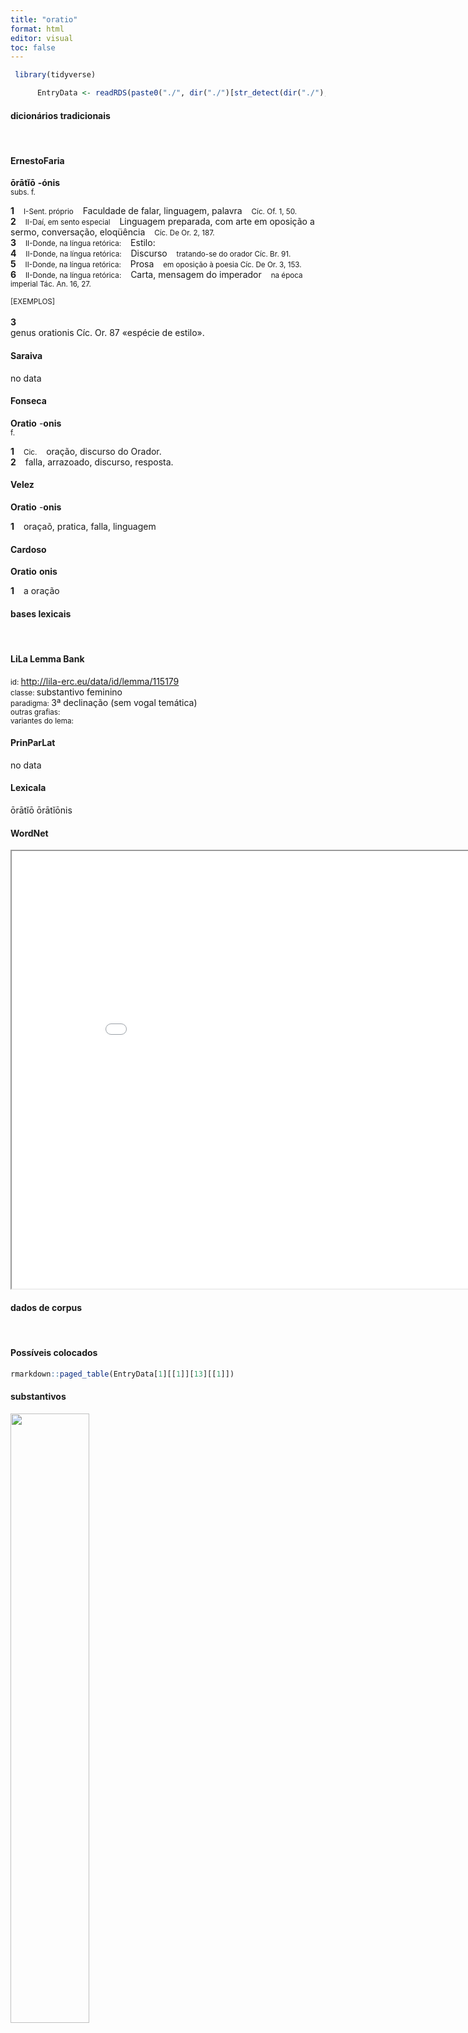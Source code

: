 ```yaml
---
title: "oratio"
format: html
editor: visual
toc: false
---
```



```r
 library(tidyverse) 

      EntryData <- readRDS(paste0("./", dir("./")[str_detect(dir("./"), "_xx111-114-97-116-105-111xx_.rds")]))

```


#### dicionários tradicionais

&emsp;




::: panel-tabset

#### ErnestoFaria

<b>ōrātĭō</b> <b>-ónis</b> <br> <small>subs. f.</small> <br> <small></small>   <p> <b>1</b> &ensp; <small>I-Sent. próprio</small> &ensp; Faculdade de falar, linguagem, palavra &ensp; <small>Cíc. Of. 1, 50.</small> <br> <b>2</b> &ensp; <small>II-Daí, em sento especial</small> &ensp; Linguagem preparada, com arte em oposição a sermo, conversação, eloqüência &ensp; <small>Cíc. De Or. 2, 187.</small> <br> <b>3</b> &ensp; <small>II-Donde, na língua retórica:</small> &ensp; Estilo: &ensp; <small></small> <br> <b>4</b> &ensp; <small>II-Donde, na língua retórica:</small> &ensp; Discurso &ensp; <small>tratando-se do orador Cíc. Br. 91.</small> <br> <b>5</b> &ensp; <small>II-Donde, na língua retórica:</small> &ensp; Prosa &ensp; <small>em oposição à poesia Cíc. De Or. 3, 153.</small> <br> <b>6</b> &ensp; <small>II-Donde, na língua retórica:</small> &ensp; Carta, mensagem do imperador &ensp; <small>na época imperial Tác. An. 16, 27.</small> </p>   <p><small>[EXEMPLOS]</small><br> <br><b>3</b><br>genus orationis Cíc. Or. 87 «espécie de estilo». </p>




#### Saraiva

no data




#### Fonseca

<b>Oratio</b> -<b>onis</b> <br> <small>f.</small>   <p> <b>1</b> &ensp; <small>Cic.</small> &ensp; oração, discurso do Orador. <br> <b>2</b> &ensp; falla, arrazoado, discurso, resposta. </p>




#### Velez

<b>Oratio</b> -<b>onis</b>   <p> <b>1</b> &ensp; oraçaõ, pratica, falla, linguagem </p>




#### Cardoso

<b>Oratio</b> <b>onis</b>   <p> <b>1</b> &ensp; a oração </p>


:::



#### bases lexicais

&emsp;






::: panel-tabset

#### LiLa Lemma Bank

<small> id: </small> <a href=' http://lila-erc.eu/data/id/lemma/115179 ' target="_blank"> http://lila-erc.eu/data/id/lemma/115179 </a> <br>
<small> classe: </small> substantivo feminino   <br>
<small> paradigma: </small> 3ª declinação (sem vogal temática) <br>
<small> outras grafias: </small>  <br>
<small> variantes do lema: </small>  <br>





#### PrinParLat

no data




#### Lexicala

ōrātĭō 
 ōrātĭōnis




#### WordNet

<iframe width='900' height='700' src='Media/Tree__xx111-114-97-116-105-111xx__sem_type_lexemes_pt.html'>

</iframe>


:::



#### dados de corpus

&emsp;




::: panel-tabset

#### Possíveis colocados

```r

rmarkdown::paged_table(EntryData[1][[1]][13][[1]])

```


#### substantivos

![](./Media/wordcloud__xx111-114-97-116-105-111xx__BY_collocate_scoreSUBST.webp){width=50% fig-alt='This chart plots collocate by scoreSUBST, for the headword oratio here are all the values plotted: collocate: longus; scoreSUBST: 0. collocate: meus; scoreSUBST: 0. collocate: perpetuus; scoreSUBST: 0. collocate: genus; scoreSUBST: 2. collocate: habeo; scoreSUBST: 0. collocate: autem; scoreSUBST: 0'}




#### adjetivos

![](./Media/wordcloud__xx111-114-97-116-105-111xx__BY_collocate_scoreADJ.webp){width=50% fig-alt='This chart plots collocate by scoreADJ, for the headword oratio here are all the values plotted: collocate: longus; scoreADJ: 2. collocate: meus; scoreADJ: 0. collocate: perpetuus; scoreADJ: 2. collocate: genus; scoreADJ: 0. collocate: habeo; scoreADJ: 0. collocate: autem; scoreADJ: 0'}




#### verbos

![](./Media/wordcloud__xx111-114-97-116-105-111xx__BY_collocate_scoreVERBO.webp){width=50% fig-alt='This chart plots collocate by scoreVERBO, for the headword oratio here are all the values plotted: collocate: longus; scoreVERBO: 0. collocate: meus; scoreVERBO: 0. collocate: perpetuus; scoreVERBO: 0. collocate: genus; scoreVERBO: 0. collocate: habeo; scoreVERBO: 2. collocate: autem; scoreVERBO: 0'}




#### advérbios

![](./Media/wordcloud__xx111-114-97-116-105-111xx__BY_collocate_scoreADV.webp){width=50% fig-alt='This chart plots collocate by scoreADV, for the headword oratio here are all the values plotted: collocate: longus; scoreADV: 0. collocate: meus; scoreADV: 0. collocate: perpetuus; scoreADV: 0. collocate: genus; scoreADV: 0. collocate: habeo; scoreADV: 0. collocate: autem; scoreADV: 0'}




#### preposições e conjunções

![](./Media/wordcloud__xx111-114-97-116-105-111xx__BY_collocate_scoreFUNC.webp){width=50% fig-alt='This chart plots collocate by scoreFUNC, for the headword oratio here are all the values plotted: collocate: longus; scoreFUNC: 0. collocate: meus; scoreFUNC: 0. collocate: perpetuus; scoreFUNC: 0. collocate: genus; scoreFUNC: 0. collocate: habeo; scoreFUNC: 0. collocate: autem; scoreFUNC: 0'}


:::



::: panel-tabset

#### ExemplosTraduzidos

<p> hac <b>oratione</b> habita concilium dimisit <br> <small> Caes.Gal.1.33.2 <br> Feito esse discurso, encerrou a reunião. <small> [JDD] </small> </small> </p>
; <p> magnitudo rei longam <b>orationem</b> fortasse desiderat <br> <small> Cic.Att.2.23.3 <br> A magnitude do assunto exige talvez um longo discurso. <small> [JDD] </small> </small> </p>
; <p> itaque contione aduocata huiuscemodi <b>orationem</b> habuit <br> <small> Sal.Cat.57.6 <br> E assim, convocada uma assembléia, pronunciou um discurso desse modo. <small> [JDD, de outra edição] </small> </small> </p>
; <p> te ut plane Deiotaro reconciliet <b>oratio</b> mea <br> <small> Cic.Deiot.35 <br> É para que o meu discurso te reconcilie completamente com Dejótaro. <small> [JDD] </small> </small> </p>
; <p> <b>orationem</b> autem Latinam efficies profecto legendis nostris pleniorem <br> <small> Cic.Off.1.2 <br> porém, lendo as nossas coisas, realizarás sem dúvida um discurso latino mais pleno. <small> [JDD] </small> </small> </p>
; <p> longiorem <b>orationem</b> causa forsitan postulet tua certe natura breuiorem <br> <small> Cic.Lig.38 <br> A causa talvez requeira um discurso mais longo, a tua natureza, certamente, um mais curto. <small> [JDD] </small> </small> </p>
; <p> Clodium praesentem fregi in senatu cum <b>oratione</b> perpetua plenissima gravitatis tum altercatione huius modi <br> <small> Cic.Att.1.16.8 <br> destrocei Clódio, estando ele presente no senado, não só com um discurso inteiro repletíssimo de severidade, mas também com uma altercação desse tipo <small> [JDD, de outra edição] </small> </small> </p>
; <p> hominem petulantem modestum reddo non solum perpetua gravitate <b>orationis</b> sed etiam hoc genere dictorum <br> <small> Cic.Att.2.1.5 <br> Transformo o homem petulante em modesto não só com a perene gravidade de meu discurso, mas também com este tipo de palavras. <small> [JDD] </small> </small> </p>





#### Frequência por autor

![](./Media/barchart__xx111-114-97-116-105-111xx__lemma_BY_author_Frequencies.webp){width=50% fig-alt='This charts plots the frequency of lemma by author_Frequencies. The Sallustius subcorpus registers the highest normalized frequency, with the value of 9.28 and an absolute frequency of 10. The Cicero subcorpus follows, with a normalized frequency of 7.48 and an absolute frequency of 120. the subcorpus with the least normalized frequency is Horatius with the normalized value of 0 and an absolute freqeuncy of 0. here are all the values: subcorpus: Caesar ; normalized frequency: 12 ; absolute frequency: 4.53206435531385. subcorpus: Cicero ; normalized frequency: 120 ; absolute frequency: 7.47551767959931. subcorpus: Horatius ; normalized frequency: 0 ; absolute frequency: 0. subcorpus: Ovidius ; normalized frequency: 0 ; absolute frequency: 0. subcorpus: Phaedrus ; normalized frequency: 0 ; absolute frequency: 0. subcorpus: Sallustius ; normalized frequency: 10 ; absolute frequency: 9.27557740469344. subcorpus: Seneca ; normalized frequency: 7 ; absolute frequency: 1.30643325059256. subcorpus: Suetonius ; normalized frequency: 0 ; absolute frequency: 0. subcorpus: Tacitus ; normalized frequency: 2 ; absolute frequency: 6.86577411603158. subcorpus: Vergilius ; normalized frequency: 0 ; absolute frequency: 0. subcorpus: Hieronymus ; normalized frequency: 0 ; absolute frequency: 0'}




#### Frequência por gênero

![](./Media/barchart__xx111-114-97-116-105-111xx__lemma_BY_genre_Frequencies.webp){width=50% fig-alt='This charts plots the frequency of lemma by genre_Frequencies. The Prosa.oratória subcorpus registers the highest normalized frequency, with the value of 7.39 and an absolute frequency of 77. The Prosa.oratória subcorpus follows, with a normalized frequency of 7.39 and an absolute frequency of 77. the subcorpus with the least normalized frequency is Poesia.lírica with the normalized value of 0 and an absolute freqeuncy of 0. here are all the values: subcorpus: Prosa.histórica ; normalized frequency: 24 ; absolute frequency: 5.84240122690426. subcorpus: Prosa.filosófica ; normalized frequency: 27 ; absolute frequency: 4.44803215762508. subcorpus: Prosa.oratória ; normalized frequency: 77 ; absolute frequency: 7.39296995765844. subcorpus: Prosa.epistolográfica ; normalized frequency: 23 ; absolute frequency: 6.09449110999232. subcorpus: Poesia.lírica ; normalized frequency: 0 ; absolute frequency: 0. subcorpus: Poesia.didática ; normalized frequency: 0 ; absolute frequency: 0. subcorpus: Poesia.trágica ; normalized frequency: 0 ; absolute frequency: 0. subcorpus: Poesia.épica ; normalized frequency: 0 ; absolute frequency: 0. subcorpus: Prosa.ficcional ; normalized frequency: 0 ; absolute frequency: 0'}




#### Frequência por século

![](./Media/barchart__xx111-114-97-116-105-111xx__lemma_BY_period_Frequencies.webp){width=50% fig-alt='This charts plots the frequency of lemma by period_Frequencies. The I.a.C. subcorpus registers the highest normalized frequency, with the value of 6.61 and an absolute frequency of 142. The I.d.C. subcorpus follows, with a normalized frequency of 1.07 and an absolute frequency of 7. the subcorpus with the least normalized frequency is IV.d.C. with the normalized value of 0 and an absolute freqeuncy of 0. here are all the values: subcorpus: I.a.C. ; normalized frequency: 142 ; absolute frequency: 6.60926227600652. subcorpus: I.d.C. ; normalized frequency: 7 ; absolute frequency: 1.07082759675692. subcorpus: II.d.C. ; normalized frequency: 2 ; absolute frequency: 5.23560209424084. subcorpus: IV.d.C. ; normalized frequency: 0 ; absolute frequency: 0'}


:::

